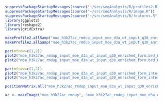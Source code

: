 ```r
suppressPackageStartupMessages(source("~/src/seqAnalysis/R/profiles2.R"))
suppressPackageStartupMessages(source("~/src/seqAnalysis/R/image.R"))
suppressPackageStartupMessages(source("~/src/seqAnalysis/R/features.R"))
library(ggplot2)
library(reshape2)
library(gridExtra)
```

```r
makeProfile2.allSamp("moe_h3k27ac_rmdup_input_moe_d3a_wt_input_q30_enriched_form.bed_W25F200_both_chr", data_type="rpkm/mean", rm.outliers=.01)
makeProfile2.allSamp("moe_h3k27ac_rmdup_input_moe_d3a_wt_input_q30_enriched_form_interV_igenome_ensembl_genes_extend5kb.bed_W25F200_both_chr", data_type="rpkm/mean", rm.outliers=.01)
```

```r
par(mfrow=c(1,2))
plot2("moe_h3k27ac_rmdup_input_moe_d3a_wt_input_q30_enriched_form.bed_W25F200_both_chr", "moe_h3k27ac_rmdup", data_type="rpkm/mean", group2="trim0.01")
plot2("moe_h3k27ac_rmdup_input_moe_d3a_wt_input_q30_enriched_form.bed_W25F200_both_chr", "moe_h3k4me1_rmdup", data_type="rpkm/mean", group2="trim0.01")
```

```r
par(mfrow=c(1,2))
plot2("moe_h3k27ac_rmdup_input_moe_d3a_wt_input_q30_enriched_form_interV_igenome_ensembl_genes_extend5kb.bed_W25F200_both_chr", "moe_h3k27ac_rmdup", data_type="rpkm/mean", group2="trim0.01")
plot2("moe_h3k27ac_rmdup_input_moe_d3a_wt_input_q30_enriched_form_interV_igenome_ensembl_genes_extend5kb.bed_W25F200_both_chr", "moe_h3k4me1_rmdup", data_type="rpkm/mean", group2="trim0.01")
```

```r
positionMatrix.all("moe_h3k27ac_rmdup_input_moe_d3a_wt_input_q30_enriched_form_interV_igenome_ensembl_genes_extend5kb.bed_W25F200_both_chr", data_type="rpkm/mean")
```

```r
ac <- makeImage("moe_h3k27ac_rmdup", "moe_h3k27ac_rmdup_input_moe_d3a_wt_input_q30_enriched_form_interV_igenome_ensembl_genes_extend5kb.bed_W25F200_both_chr", data_type="rpkm/mean")
```
